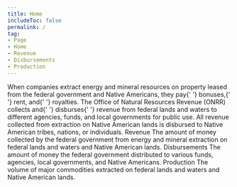 ```yaml
---
title: Home 
includeToc: false
permalink: /
tag:
- Page
- Home
- Revenue
- Disbursements
- Production
---
```


<Container maxWidth="lg">
  <Box component="h2" pb={5} fontWeight="normal" style={{ lineHeight: '2.25rem' }}>
    When companies extract energy and mineral resources on property
    leased from the federal government and Native Americans, they pay{' '}
  <GlossaryTerm termKey="Bonus">bonuses</GlossaryTerm>,{' '}
  <GlossaryTerm>rent</GlossaryTerm>, and{' '}
  <GlossaryTerm termKey="Royalty">royalties</GlossaryTerm>. The
    Office of Natural Resources Revenue (ONRR) collects and{' '}
  <GlossaryTerm termKey="disbursement">disburses</GlossaryTerm>{' '}
    revenue from federal lands and waters to different agencies,
    funds, and local governments for public use. All revenue collected
    from extraction on Native American lands is disbursed to Native
    American tribes, nations, or individuals.
  </Box>
</Container>
<Container maxWidth="lg">
  <Box mb={2}>
    <Grid container spacing={0}>
      <Grid item xs={12} md={12}>
        <Tabtastic selected={props.location.search}>
          <TabtasticTab label="Revenue">
            <Grid container m={0} spacing={4}>
              <Grid item xs={12} sm={6}>
                <Typography variant="h2">
                  Revenue
                </Typography>
              </Grid>
              <Grid item xs={12} sm={6}>
                <Box pt={3.5}>
                  <LocationLink
                    linkTitle="Revenue by location"
                    linkUrl="/explore?data=revenue"
                      />
                </Box>
              </Grid>
              <Grid item sm={12}>
                <Typography variant="body1">
                  The amount of money collected by the federal government from energy and mineral extraction on federal lands and waters and Native American lands.
                </Typography>
              </Grid>
              <Grid item xs={12} md={8}>
                <TotalRevenue />
              </Grid>
              <Grid item xs={12} md={4}>
                <RevenueTrends />
              </Grid>
              <Grid item xs={12}>
                <ExploreRevenue />
              </Grid>
            </Grid>
          </TabtasticTab>
          <TabtasticTab label="Disbursements">
            <Grid container spacing={4}>
              <Grid item xs={12} sm={6}>
                <Typography variant="h2">
                  Disbursements
                </Typography>
              </Grid>
              <Grid item xs={12} sm={6}>
                <Box pt={3.5}>
                  <LocationLink
                    linkTitle="Disbursements by location"
                    linkUrl="/explore?data=disbursements" />
                </Box>
              </Grid>
              <Grid item sm={12}>
                <Typography variant="body1">
                  The amount of money the federal government distributed to various funds, agencies, local governments, and Native Americans.
                </Typography>
              </Grid>
              <Grid item xs={12} md={8}>
                <TotalDisbursements />
              </Grid>
              <Grid item xs={12} md={4}>
                <DisbursementTrends />
              </Grid>
              <Grid item xs={12}>
                <ExploreDisbursements />
              </Grid>
            </Grid>
          </TabtasticTab>
          <TabtasticTab label="Production">
            <Grid container spacing={4}>
              <Grid item xs={12}>
                <Typography variant="h2">
                  Production
                </Typography>
                <Typography variant="body1">
                  The volume of major commodities extracted on federal lands and waters and Native American lands.
                </Typography>
              </Grid>
              <Grid item xs={12}>
                <TotalProduction />
              </Grid>
              <Grid item xs={12}>
                <ExploreProduction />
              </Grid>
            </Grid>
          </TabtasticTab>
        </Tabtastic>
      </Grid>
    </Grid>
  </Box>
</Container>
<Container maxWidth={false} component="section" style={{ backgroundColor: '#f0f6fa' }}>
  <Container maxWidth="lg">
    <WhatsNew />
  </Container>
</Container>